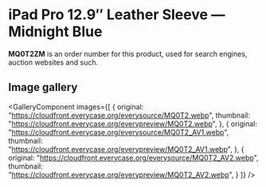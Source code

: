 
# iPad Pro 12.9″ Leather Sleeve — Midnight Blue

<Callout type='info' emoji='👉🏻'>**MQ0T2ZM** is an order number for this product, used for search engines, auction websites and such.</Callout>

## Image gallery

<GalleryComponent
    images={[
      {
        original: "https://cloudfront.everycase.org/everysource/MQ0T2.webp",
        thumbnail: "https://cloudfront.everycase.org/everypreview/MQ0T2.webp",
      },
      {
        original: "https://cloudfront.everycase.org/everysource/MQ0T2_AV1.webp",
        thumbnail: "https://cloudfront.everycase.org/everypreview/MQ0T2_AV1.webp",
      },
      {
        original: "https://cloudfront.everycase.org/everysource/MQ0T2_AV2.webp",
        thumbnail: "https://cloudfront.everycase.org/everypreview/MQ0T2_AV2.webp",
      }
    ]}
  />

